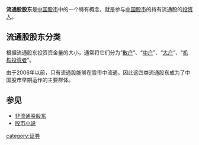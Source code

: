 '''流通股股东'''是[[中华人民共和国股市|中国股市]]中的一个特有概念，就是参与[[中华人民共和国股市|中国股市]]的持有流通股的[[投资人|投资人]]。

==流通股股东分类==
根据流通股东投资资金量的大小，通常将它们分为“[[散户|散户]]”、“[[中户|中户]]”、“[[大户|大户]]”、“[[机构投资者|机构投资者]]”。

由于2006年以前，只有流通股能够在股市中流通，因此这四类流通股东成为了中国股市早期运作的主要群体。

==参见==
*[[非流通股股东|非流通股股东]]
*[[股市小说|股市小说]]

{{mgmt-stub}}
[[category:证券|category:证券]]